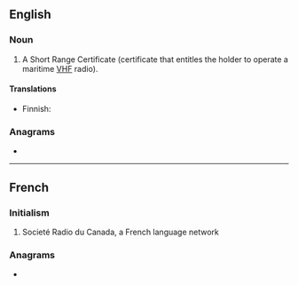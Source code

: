{{also|src}}
==English==

===Noun===
{{en-noun}}

# {{lb|en|nautical}} A Short Range Certificate (certificate that entitles the holder to operate a maritime [[VHF]] radio).

====Translations====
{{trans-top|VHF certificate}}
* Finnish: {{t|fi|rannikkolaivurin radiotodistus}}
{{trans-mid}}
{{trans-bottom}}

===Anagrams===
* {{anagrams|en|a=crs|CRS|CRs|CSR|R/Cs|RCS|RSC|SCR|SCr.|scr.}}

----

==French==

===Initialism===
{{rfc-header|Initialism}}
{{head|fr|initialism}}

# Societé Radio du Canada, a French language network

===Anagrams===
* {{l|fr|CRS}}